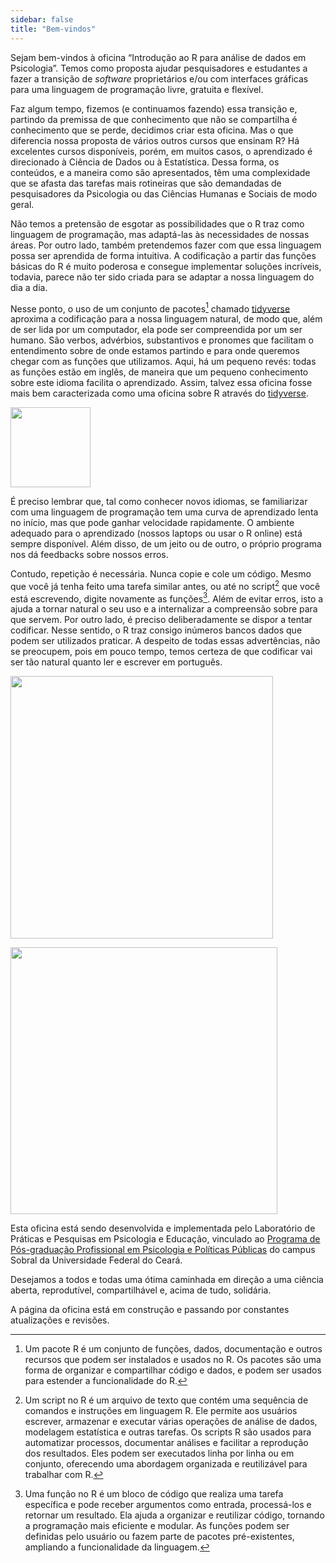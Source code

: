 ```yaml
---
sidebar: false
title: "Bem-vindos"
---
```


Sejam bem-vindos à oficina "Introdução ao R para análise de dados em Psicologia". Temos como proposta ajudar pesquisadores e estudantes a fazer a transição de *software* proprietários e/ou com interfaces gráficas para uma linguagem de programação livre, gratuita e flexível.

Faz algum tempo, fizemos (e continuamos fazendo) essa transição e, partindo da premissa de que conhecimento que não se compartilha é conhecimento que se perde, decidimos criar esta oficina. Mas o que diferencia nossa proposta de vários outros cursos que ensinam R? Há excelentes cursos disponíveis, porém, em muitos casos, o aprendizado é direcionado à Ciência de Dados ou à Estatística. Dessa forma, os conteúdos, e a maneira como são apresentados, têm uma complexidade que se afasta das tarefas mais rotineiras que são demandadas de pesquisadores da Psicologia ou das Ciências Humanas e Sociais de modo geral.

Não temos a pretensão de esgotar as possibilidades que o R traz como linguagem de programação, mas adaptá-las às necessidades de nossas áreas. Por outro lado, também pretendemos fazer com que essa linguagem possa ser aprendida de forma intuitiva. A codificação a partir das funções básicas do R é muito poderosa e consegue implementar soluções incríveis, todavia, parece não ter sido criada para se adaptar a nossa linguagem do dia a dia.

Nesse ponto, o uso de um conjunto de pacotes[^1] chamado [tidyverse](https://www.tidyverse.org/){target="_blank"} aproxima a codificação para a nossa linguagem natural, de modo que, além de ser lida por um computador, ela pode ser compreendida por um ser humano. São verbos, advérbios, substantivos e pronomes que facilitam o entendimento sobre de onde estamos partindo e para onde queremos chegar com as funções que utilizamos. Aqui, há um pequeno revés: todas as funções estão em inglês, de maneira que um pequeno conhecimento sobre este idioma facilita o aprendizado. Assim, talvez essa oficina fosse mais bem caracterizada como uma oficina sobre R através do [tidyverse](https://www.tidyverse.org/){target="_blank"}.

[^1]: Um pacote R é um conjunto de funções, dados, documentação e outros recursos que podem ser instalados e usados no R. Os pacotes são uma forma de organizar e compartilhar código e dados, e podem ser usados para estender a funcionalidade do R.

::: column-margin
[![](./images/tidyverse.png){width="128"}](https://www.tidyverse.org/)
:::

É preciso lembrar que, tal como conhecer novos idiomas, se familiarizar com uma linguagem de programação tem uma curva de aprendizado lenta no início, mas que pode ganhar velocidade rapidamente. O ambiente adequado para o aprendizado (nossos laptops ou usar o R online) está sempre disponível. Além disso, de um jeito ou de outro, o próprio programa nos dá feedbacks sobre nossos erros.

Contudo, repetição é necessária. Nunca copie e cole um código. Mesmo que você já tenha feito uma tarefa similar antes, ou até no script[^2] que você está escrevendo, digite novamente as funções[^3]. Além de evitar erros, isto a ajuda a tornar natural o seu uso e a internalizar a compreensão sobre para que servem. Por outro lado, é preciso deliberadamente se dispor a tentar codificar. Nesse sentido, o R traz consigo inúmeros bancos dados que podem ser utilizados praticar. A despeito de todas essas advertências, não se preocupem, pois em pouco tempo, temos certeza de que codificar vai ser tão natural quanto ler e escrever em português.

[^2]: Um script no R é um arquivo de texto que contém uma sequência de comandos e instruções em linguagem R. Ele permite aos usuários escrever, armazenar e executar várias operações de análise de dados, modelagem estatística e outras tarefas. Os scripts R são usados para automatizar processos, documentar análises e facilitar a reprodução dos resultados. Eles podem ser executados linha por linha ou em conjunto, oferecendo uma abordagem organizada e reutilizável para trabalhar com R.

[^3]: Uma função no R é um bloco de código que realiza uma tarefa específica e pode receber argumentos como entrada, processá-los e retornar um resultado. Ela ajuda a organizar e reutilizar código, tornando a programação mais eficiente e modular. As funções podem ser definidas pelo usuário ou fazem parte de pacotes pré-existentes, ampliando a funcionalidade da linguagem.

::: column-margin
[![](images/logo_pos.png){width="420"}](https://psipolpublicas.ufc.br/pt/)
:::

::: column-margin
![](images/lappsie.png){width="427"}
:::

Esta oficina está sendo desenvolvida e implementada pelo Laboratório de Práticas e Pesquisas em Psicologia e Educação, vinculado ao [Programa de Pós-graduação Profissional em Psicologia e Políticas Públicas](https://psipolpublicas.ufc.br/pt/){target="_blank"} do campus Sobral da Universidade Federal do Ceará.

Desejamos a todos e todas uma ótima caminhada em direção a uma ciência aberta, reprodutível, compartilhável e, acima de tudo, solidária.

::: callout-warning
A página da oficina está em construção e passando por constantes atualizações e revisões.
:::
